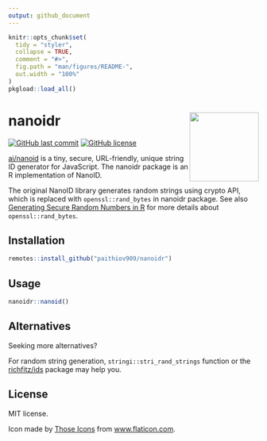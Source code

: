 ```yaml
---
output: github_document
---
```


<!-- README.md is generated from README.Rmd. Please edit that file -->

```r
knitr::opts_chunk$set(
  tidy = "styler",
  collapse = TRUE,
  comment = "#>",
  fig.path = "man/figures/README-",
  out.width = "100%"
)
pkgload::load_all()
```

# nanoidr <img src='man/figures/logo.png' align="right" height="139" />

<!-- badges: start -->
[![GitHub last commit](https://img.shields.io/github/last-commit/paithiov909/nanoidr)](#)
[![GitHub license](https://img.shields.io/github/license/paithiov909/nanoidr)](https://github.com/paithiov909/nanoidr/blob/master/LICENSE)
<!-- badges: end -->

[ai/nanoid](https://github.com/ai/nanoid) is a tiny, secure, URL-friendly, unique string ID generator for JavaScript. The nanoidr package is an R implementation of NanoID. 

The original NanoID library generates random strings using crypto API, which is replaced with `openssl::rand_bytes` in nanoidr package.
See also [Generating Secure Random Numbers in R](https://cran.r-project.org/web/packages/openssl/vignettes/secure_rng.html) for more details about `openssl::rand_bytes`.

## Installation

``` r
remotes::install_github("paithiov909/nanoidr")
```

## Usage

```r
nanoidr::nanoid()
```

## Alternatives

Seeking more alternatives?

For random string generation, `stringi::stri_rand_strings` function or the [richfitz/ids](https://github.com/richfitz/ids) package may help you.

## License

MIT license.

Icon made by [Those Icons](https://www.flaticon.com/authors/those-icons) from [www.flaticon.com](https://www.flaticon.com/).

